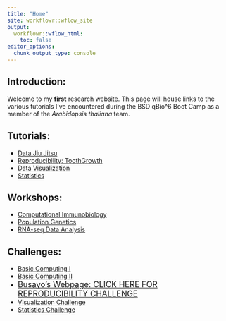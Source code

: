```yaml
---
title: "Home"
site: workflowr::wflow_site
output:
  workflowr::wflow_html:
    toc: false
editor_options:
  chunk_output_type: console
---
```

## Introduction:

Welcome to my **first** research website. This page will house links to the various tutorials I've encountered during the BSD qBio^6 Boot Camp as a member of the *Arabidopsis thaliana* team.

## Tutorials:

* [Data Jiu Jitsu](jiujitsu.html)\
* [Reproducibility: ToothGrowth](toothgrowth.html)\
* [Data Visualization](ggplottutorial.html)\
* [Statistics](statstutorial.html)

## Workshops:

* [Computational Immunobiology](immunobiology.html)
* [Population Genetics](populationgenetics.html)
* [RNA-seq Data Analysis](RNAseq.html)

## Challenges:

* [ Basic Computing I](computingchallengeI.html)\
* [ Basic Computing II](computingchallengeII.html)\
* [ <font size="4">Busayo's Webpage: CLICK HERE FOR REPRODUCIBILITY CHALLENGE</font>](https://busayob.github.io/myproject/)\
* [ Visualization Challenge](visualizationchallenge.html)\
* [ Statistics  Challenge](statisticschallenge.html)\

